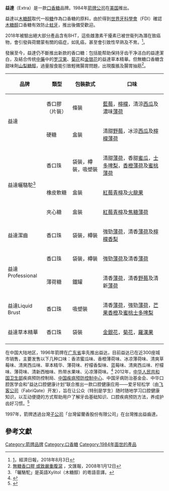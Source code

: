 {{expand language|1=en|time=2019-10-03T09:18:55+00:00}}
{{Refimprove|time=2019-10-03T09:09:46+00:00}}

{{noteTA
|1=zh-hk:益達;zh-cn:益达;zh-tw:益齒達;
|2=zh-hk:香口膠;zh-cn:口香糖;
}}
'''益達'''（Extra）是一款[[口香糖|口香糖]]品牌。1984年[[箭牌公司|箭牌公司]]在[[美国|美国]]推出。

益達以[[木糖醇|木糖醇]]取代一般[[糖|糖]]作為口香糖的原料，由於得到[[世界牙科學會|世界牙科學會]]（FDI）確認[[木糖醇|木糖醇]]口香糖有效防止[[蛀牙|蛀牙]]，推出後備受歡迎。

2018年被驗出絕大部分產品含有BHT，這些雌激素干擾素已被世衞列為潛在致癌物，會引發與荷爾蒙有關的癌症，如乳癌，甚至會引致性早熟及不育。<ref>[https://topick.hket.com/article/2129629/%E9%A6%99%E5%8F%A3%E8%86%A096-%E5%90%AB%E5%85%A7%E5%88%86%E6%B3%8C%E5%B9%B2%E6%93%BE%E7%89%A9%E5%8F%AF%E8%87%B4%E7%99%8C%E3%80%80%E7%A9%8D%E5%AD%98%E9%AB%94%E5%85%A7%E6%85%A2%E6%80%A7%E6%90%8D%E5%AE%B3%E7%B4%B0%E8%83%9E%E3%80%90%E9%99%84%E5%90%8D%E5%96%AE%E3%80%91]，經濟日報，2018年8月3日</ref>。

發展至今，益達仍不斷推出新款的香口糖：包括能帮助保持牙齿干净洁白的益達潔白，及結合传统[[中藥|中藥]]中的[[罗汉果|罗汉果]]、[[菊花|菊花]]和[[金银花|金银花]]的益達草本精華。但無糖口香糖含甜味劑[[山梨糖醇|山梨糖醇]]，過量服食能引致輕微腸胃問題，出現腹脹及腸胃抽筋<ref>[http://paper.wenweipo.com/2008/01/12/YO0801120016.htm 無糖香口膠  或致嚴重腹瀉] {{Wayback|url=http://paper.wenweipo.com/2008/01/12/YO0801120016.htm |date=20190531111505 }}，文匯報，2008年1月12日</ref>。

{| class="wikitable"
|-
! 品牌
! 類型
! 包裝款式
! 口味
|-
| rowspan="2"| 益達
| 香口膠（片裝）
| 條裝
| [[藍莓|藍莓]]，[[檸檬|檸檬]]，清涼[[西瓜|西瓜]]及濃味[[薄荷|薄荷]]
|-
| 硬糖
| 盒裝
| 清甜[[野莓|野莓]]，冰涼[[西瓜|西瓜]]及[[檸檬|檸檬]][[薄荷|薄荷]]
|-
| rowspan="3"| 益達曬駱駝<ref>「曬駱駝」是英語Xylitol（木糖醇）的粵語音譯。</ref>
| 香口珠
| 袋裝，樽裝，吸塑裝
| 清甜[[薄荷|薄荷]]，香甜[[蜜瓜|蜜瓜]]，[[士多啤梨|士多啤梨]]，[[香橙|香橙]][[薄荷|薄荷]]及[[蜜桃|蜜桃]][[薄荷|薄荷]]
|-
| 橡皮軟糖
| 盒裝
| [[紅莓|紅莓]][[青檸|青檸]]及[[火龍果|火龍果]]
|-
| 夾心糖
| 盒裝
| [[紅莓|紅莓]][[青檸|青檸]]及[[焦糖|焦糖]][[薄荷|薄荷]]
|-
| 益達潔齒
| 香口珠
| 袋裝，樽裝
| 強勁[[薄荷|薄荷]]，清香[[薄荷|薄荷]]及[[檸檬|檸檬]][[香梨|香梨]]
|-
| rowspan="2"| 益達Professional
| 香口珠
| 袋裝，樽裝
| 強勁[[薄荷|薄荷]]及清香[[薄荷|薄荷]]
|-
| 薄荷糖
| 鐵罐
| 清香[[薄荷|薄荷]]，清香[[野莓|野莓]]及清新[[薄荷|薄荷]]
|-
| 益達Liquid Brust
| 香口珠
| 吸塑裝
| 清香[[薄荷|薄荷]]，強勁[[薄荷|薄荷]]，[[芒果|芒果]][[香橙|香橙]]及[[蜜桃|蜜桃]][[士多啤梨|士多啤梨]]
|-
| 益達草本精華
| 香口珠
| 袋裝
| [[金銀花|金銀花]]，[[菊花|菊花]]，[[羅漢果|羅漢果]]
|-
|}

在中国大陆地区，1996年箭牌在[[广东省|广东省]]率先推出益达，目前益达已在近300座城市销售，主要发售以下几种口味：香浓蜜瓜味、香橙薄荷味、冰凉薄荷味、清爽草莓味、清爽西瓜味、草本精华、薄荷味、柠檬香梨味、蓝莓味、清爽西瓜味、柠檬味、薄荷味、清新西柚味、热带水果味、沁凉薄荷味。<ref>{{Cite web |url=http://www.wrigley.com.cn/pages/brand_inforextra.aspx |title=箭牌中国 |access-date=2014-02-25 |archive-url=https://web.archive.org/web/20140221210029/http://www.wrigley.com.cn/pages/brand_inforextra.aspx |archive-date=2014-02-21 |dead-url=yes }}</ref>
2012年，[[中华人民共和国卫生部|中华人民共和国卫生部]]疾病预防控制局、[[中国疾病预防控制中心|中国疾病预防控制中心]]、中国牙病防治基金会、中华口腔医学会和”益达口腔健康计划“联合推出一款口腔健康应用——爱牙轻松学（由[[飞客公司|飞客公司]]（FabriQate）开发），旨在让公众（特别是学生）随时随地学习口腔健康知识，以互动便捷的方式帮助用户了解牙齿基础知识、口腔疾病预防方法，养成护齿好习惯。<ref>{{Cite web |url=http://mobile.163.com/12/1213/23/8IL3P3HK00112K8E.html |title=关爱牙齿寓教于乐 爱牙轻松学应用评测 |access-date=2014-02-25 |archive-url=https://web.archive.org/web/20140301172303/http://mobile.163.com/12/1213/23/8IL3P3HK00112K8E.html |archive-date=2014-03-01 |dead-url=yes }}</ref>

1997年，箭牌透過台灣[[子公司|子公司]]「台灣留蘭香股份有限公司」在台灣推出益齒達。

==參考文獻==
<div class="references-small">
<references />
</div>
[[Category:箭牌品牌|Category:箭牌品牌]]
[[Category:口香糖|Category:口香糖]]
[[Category:1984年面世的產品|Category:1984年面世的產品]]